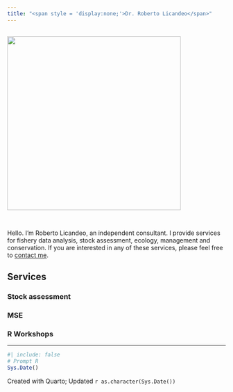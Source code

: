 ```yaml
---
title: "<span style = 'display:none;'>Dr. Roberto Licandeo</span>"
---
```


<img src = "images/logo.png" style = "width:400px; max-width: 100%; margin-top:15px; margin-bottom: 30px;">

Hello. I'm Roberto Licandeo, an independent consultant. I provide services for fishery data analysis, stock assessment,
ecology, management and conservation. If you are interested in any of these services, please feel free to [contact me](mailto:robertolicandeo@gmail.com).

## Services


### Stock assessment 



### MSE



### R Workshops


---

```r
#| include: false
# Prompt R
Sys.Date()
```


Created with Quarto; Updated `r as.character(Sys.Date())` 